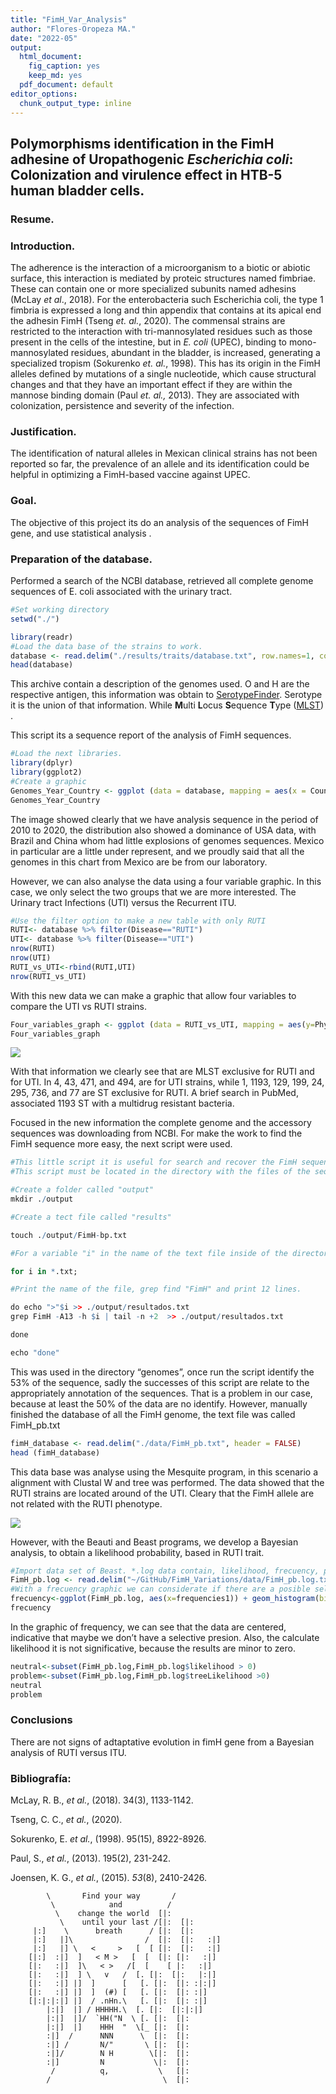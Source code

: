 ```yaml
---
title: "FimH_Var_Analysis"
author: "Flores-Oropeza MA."
date: "2022-05"
output:
  html_document: 
    fig_caption: yes
    keep_md: yes
  pdf_document: default
editor_options:
  chunk_output_type: inline
---
```


## Polymorphisms identification in the FimH adhesine of Uropathogenic *Escherichia coli*: Colonization and virulence effect in HTB-5 human bladder cells.

### Resume.

### Introduction.

| The adherence is the interaction of a microorganism to a biotic or abiotic surface, this interaction is mediated by proteic structures named fimbriae. These can contain one or more specialized subunits named adhesins (McLay *et al*., 2018). For the enterobacteria such Escherichia coli, the type 1 fimbria is expressed a long and thin appendix that contains at its apical end the adhesin FimH (Tseng *et. al.*, 2020). The commensal strains are restricted to the interaction with tri-mannosylated residues such as those present in the cells of the intestine, but in *E. coli* (UPEC), binding to mono-mannosylated residues, abundant in the bladder, is increased, generating a specialized tropism (Sokurenko *et. al.*, 1998). This has its origin in the FimH alleles defined by mutations of a single nucleotide, which cause structural changes and that they have an important effect if they are within the mannose binding domain (Paul *et. al.,* 2013). They are associated with colonization, persistence and severity of the infection.
| 

### Justification.

| The identification of natural alleles in Mexican clinical strains has not been reported so far, the prevalence of an allele and its identification could be helpful in optimizing a FimH-based vaccine against UPEC.

### Goal.

| The objective of this project its do an analysis of the sequences of FimH gene, and use statistical analysis .

### Preparation of the database.

Performed a search of the NCBI database, retrieved all complete genome sequences of E. coli associated with the urinary tract.

```r
#Set working directory
setwd("./")
```

```r
library(readr)
#Load the data base of the strains to work.
database <- read.delim("./results/traits/database.txt", row.names=1, comment.char="#")
head(database)
```

This archive contain a description of the genomes used. O and H are the respective antigen, this information was obtain to [SerotypeFinder](https://cge.cbs.dtu.dk/services/SerotypeFinder/). Serotype it is the union of that information. While **M**ulti **L**ocus **S**equence **T**ype ([MLST](https://pubmlst.org/organisms/escherichia-spp)) .

This script its a sequence report of the analysis of FimH sequences.

```r
#Load the next libraries.
library(dplyr)
library(ggplot2)
#Create a graphic
Genomes_Year_Country <- ggplot (data = database, mapping = aes(x = Country, y= Year)) + geom_count(color="Blue") + labs(title = "Origin and year of colection of UPEC strains", caption = "Figure 1.") + theme_classic() + theme(axis.text.x = element_text(size=8, angle=90))
Genomes_Year_Country
```

The image showed clearly that we have analysis sequence in the period of 2010 to 2020, the distribution also showed a dominance of USA data, with Brazil and China whom had little explosions of genomes sequences. Mexico in particular are a little under represent, and we proudly said that all the genomes in this chart from Mexico are be from our laboratory.

However, we can also analyse the data using a four variable graphic. In this case, we only select the two groups that we are more interested. The Urinary tract Infections (UTI) versus the Recurrent ITU.

```r
#Use the filter option to make a new table with only RUTI 
RUTI<- database %>% filter(Disease=="RUTI")
UTI<- database %>% filter(Disease=="UTI")
nrow(RUTI)
nrow(UTI)
RUTI_vs_UTI<-rbind(RUTI,UTI)
nrow(RUTI_vs_UTI)
```

With this new data we can make a graphic that allow four variables to compare the UTI vs RUTI strains.

```r
Four_variables_graph <- ggplot (data = RUTI_vs_UTI, mapping = aes(y=Phylogroup, x=Disease, color= Year)) + geom_count() + labs(title = "UTI versus RUTI", caption = "Figure 2.") + facet_wrap("MLST")+ theme_bw() + theme(axis.text.x = element_text(size=8, angle=90), axis.text.y = element_text((size=6)))
Four_variables_graph
```

![](images/Sin%20t%C3%ADtulo.jpg)

With that information we clearly see that are MLST exclusive for RUTI and for UTI. In 4, 43, 471, and 494, are for UTI strains, while 1, 1193, 129, 199, 24, 295, 736, and 77 are ST exclusive for RUTI. A brief search in PubMed, associated 1193 ST with a multidrug resistant bacteria.

Focused in the new information the complete genome and the accessory sequences was downloading from NCBI. For make the work to find the FimH sequence more easy, the next script were used.

```r
#This little script it is useful for search and recover the FimH sequence in a database of FASTA CDS sequences, little modificatiuon will be allow to search any gen.
#This script must be located in the directory with the files of the sequence in a .txt format.

#Create a folder called "output"
mkdir ./output

#Create a tect file called "results"

touch ./output/FimH-bp.txt

#For a variable "i" in the name of the text file inside of the directory

for i in *.txt;

#Print the name of the file, grep find "FimH" and print 12 lines. 

do echo ">"$i >> ./output/resultados.txt
grep FimH -A13 -h $i | tail -n +2  >> ./output/resultados.txt

done

echo "done"
```

This was used in the directory "genomes", once run the script identify the 53% of the sequence, sadly the successes of this script are relate to the appropriately annotation of the sequences. That is a problem in our case, because at least the 50% of the data are no identify. However, manually finished the database of all the FimH genome, the text file was called FimH_pb.txt

```r
fimH_database <- read.delim("./data/FimH_pb.txt", header = FALSE)
head (fimH_database)
```

This data base was analyse using the Mesquite program, in this scenario a alignment with Clustal W and tree was performed. The data showed that the RUTI strains are located around of the UTI. Cleary that the FimH allele are not related with the RUTI phenotype.

![](images/tree-03.jpg)

However, with the Beauti and Beast programs, we develop a Bayesian analysis, to obtain a likelihood probability, based in RUTI trait.

```r
#Import data set of Beast. *.log data contain, likelihood, frecuency, position.
FimH_pb.log <- read.delim("~/GitHub/FimH_Variations/data/FimH_pb.log.txt", comment.char="#")
#With a frecuency graphic we can considerate if there are a posible selection.
frecuency<-ggplot(FimH_pb.log, aes(x=frequencies1)) + geom_histogram(bins = 50, color = "black", fill = "blue") + theme_minimal() +labs(title = "Histogram of the frecuency of Likelihood", caption = "Figure 3.")
frecuency
```

In the graphic of frequency, we can see that the data are centered, indicative that maybe we don't have a selective presion. Also, the calculate likelihood it is not significative, because the results are minor to zero.

```r
neutral<-subset(FimH_pb.log,FimH_pb.log$likelihood > 0)
problem<-subset(FimH_pb.log,FimH_pb.log$treeLikelihood >0)
neutral
problem
```

### Conclusions

There are not signs of adtaptative evolution in fimH gene from a Bayesian analysis of RUTI versus ITU.

### Bibliografía:

McLay, R. B., *et al.*, (2018). 34(3), 1133-1142.

Tseng, C. C., *et al.*, (2020).

Sokurenko, E. *et al.*, (1998). 95(15), 8922-8926.

Paul, S., *et al.*, (2013). 195(2), 231-242.

Joensen, K. G., *et al.*, (2015). *53*(8), 2410-2426.

            \       Find your way       /
             \            and          /   
              \    change the world  [|:  
               \    until your last /[|:  [|:
         |:]    \      breath      / [|:  [|:
         |:]   |]\                /  [|:  [|:   :|]
         |:]   |] \   <     >   [  [ [|:  [|:   :|]
        [|:]  :|]  ]   < M >   [  [  [|: [|:   :|]
        [|:   :|]  ]\   < >   /[  [    [ |:   :|]  
        [|:   :|]  ] \   v   /  [. [|:  [|:   |:|]
        [|:   :|] |]  ]      [   [. [|:  [|: :|:|]
        [|:   :|] |]  ]  (#) [   [. [|:  [|: :|]
        [|:|:|:|] |]  / .nHn.\   [. [|:  [|: :|]
            |:|]  |] / HHHHH.\  [. [|:  [|:|:|]
            |:|]  |]/  `HH("N  \ [. [|:  [|:
            |:|]  |]    HHH  "  \[_ [|:  [|:
            :|]  /      NNN      \  [|:  [|:  
            :|] /       N/"       \ [|:  [|:  
            :|]/        N H        \[|:  [|:
            :|]         N           \|:  [|:
             /          q,           \   [|:
            /                         \  [|:
